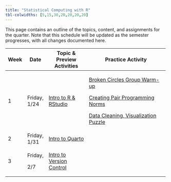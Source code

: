 ---
title: "Statistical Computing with R"
tbl-colwidths: [5,15,30,20,20,20,20]
---

This page contains an outline of the topics, content, and assignments for the quarter. Note that this schedule will be updated as the semester progresses, with all changes documented here.

<!-- TODO: Switch to spreadsheet for content (like Mine and Maria do) -->

+------+--------------+--------------------------------------------------------------+-----------------------------------------------------------------------------------------------------------------------------------+
| Week | Date         | Topic & Preview Activities                                   | Practice Activity                                                                                                                 |
+======+==============+==============================================================+===================================================================================================================================+
| 1    | Friday, 1/24 | [Intro to R & RStudio](weeks/week-1-r-rstudio.qmd)           | [Broken Circles Group Warm-up](group-activities/week-1/broken-circles.qmd "Broken Circles Group Warm-up")                         |
|      |              |                                                              |                                                                                                                                   |
|      |              |                                                              | [Creating Pair Programming Norms](/group-activities/pair-programming-norms.qmd "Creating Pair Programming Norms")                 |
|      |              |                                                              |                                                                                                                                   |
|      |              |                                                              | [Data Cleaning, Visualization Puzzle](/group-activities/week-1/data-cleaning-viz-steps.qmd "Data Cleaning, Visualization Puzzle") |
+------+--------------+--------------------------------------------------------------+-----------------------------------------------------------------------------------------------------------------------------------+
| 2    | Friday, 1/31 | [Intro to Quarto](weeks/week-2-quarto.qmd)                   |                                                                                                                                   |
+------+--------------+--------------------------------------------------------------+-----------------------------------------------------------------------------------------------------------------------------------+
| 3    | Friday,      | [Intro to Version Control](weeks/week-3-version-control.qmd) |                                                                                                                                   |
|      |              |                                                              |                                                                                                                                   |
|      | 2/7          |                                                              |                                                                                                                                   |
+------+--------------+--------------------------------------------------------------+-----------------------------------------------------------------------------------------------------------------------------------+
